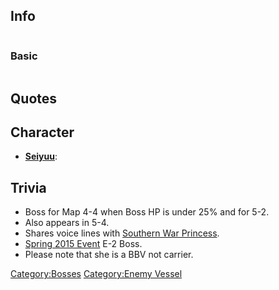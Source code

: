 ==Info==
<div style="display: inline-block;">
===Basic===
{{EnemyShipInfoKai|Armored Carrier Princess/|los=auto|los_max=auto|evasion=auto|evasion_max=auto|asw=auto|asw_max=auto}}
</div>

{{EnemyShipCategoriesKai|Armored Carrier Princess/}}

==Quotes==

{{Abyssquote
| 開幕前=ナンドデモ…ミナゾコニ…オチテイクガイイ…
| EN1=Doesn't matter how many...go to the bottom...as many times as you like...
| Note1=As in "sink to the bottom".
| 砲撃=ココハトオシマセン…

or

オチナサイ！

or

オロカナ…
| EN0=You will not pass through here...

or

Sink!

or

So foolish...
| Note0=
| 被弾=ワタシハ…モウ…ヤラレハシナイ…

or

チッ…
| EN2=I won't...be defeated...again...

or

Gh!
| Note2=
| 昼戦終了時=ワタシモ…ワタシモ…モウイチド…ヨミガエルノカ…
| EN3=I will...I will...come back once more...and be resurrected...
| Note3=}}

== Character ==
* '''[[Glossary#List of Vessels by Japanese Voice Actresses|Seiyuu]]''':

==Trivia==
*Boss for Map 4-4 when Boss HP is under 25% and for 5-2.
*Also appears in 5-4. 
*Shares voice lines with [[Southern War Princess]].
*[[Spring 2015 Event]] E-2 Boss.
*Please note that she is a BBV not carrier.
{{Enemyshiplist}}
[[Category:Bosses]]
[[Category:Enemy Vessel]]